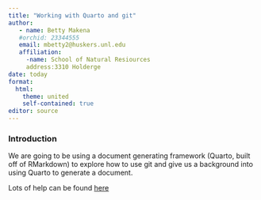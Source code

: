 ```yaml
---
title: "Working with Quarto and git"
author: 
   - name: Betty Makena
   #orchid: 23344555
   email: mbetty2@huskers.unl.edu
   affiliation:
     -name: School of Natural Resiources
     address:3310 Holderge 
date: today
format: 
  html:
    theme: united
    self-contained: true
editor: source
---
```


### Introduction
We are going to be using a document generating framework (Quarto, built off of RMarkdown) to explore how to use git and give us a background into using Quarto to generate a document.  

Lots of help can be found [here](https://quarto.org/docs/guide/)




